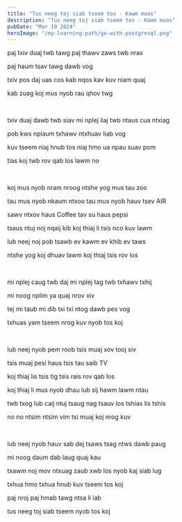 ```yaml
---
title: "Tus neeg toj siab tseem tos - Kawm muas"
description: "Tus neeg toj siab tseem tos - Kawm muas"
pubDate: "Mar 19 2024"
heroImage: "/my-learning-path/go-with-postgresql.png"
---
```



paj txiv duaj twb tawg paj thawv zaws twb nras

paj haum tsav tawg dawb vog

txiv pos daj uas cos kab nqos kav kuv niam quaj

kab zuag koj mus nyob rau qhov twg

<br/>

txiv duaj dawb twb siav mi nplej liaj twb ntaus cua ntxiag

pob kws nplaum txhawv ntxhuav liab vog

kuv tseem niaj hnub tos niaj hmo ua npau suav pom

tias koj twb rov qab los lawm no

<br/>

koj mus nyob nram nroog ntshe yog mus tau zoo

tau mus nyob nkaum ntxoo tau mus nyob hauv tsev AIR

sawv ntxov haus Coffee tav su haus pepsi

tsaus ntuj noj nqaij kib koj thiaj li tsis nco kuv lawm

lub neej noj pob tsawb ev kawm ev khib ev taws

ntshe yog koj dhuav lawm koj thiaj tsis rov los

<br/>

mi nplej caug twb daj mi nplej tag twb txhawv txhij

mi noog nplim ya quaj nrov xiv

tej mi taub mi dib txi txi ntog dawb pes vog

txhuas yam tseem nrog kuv nyob tos koj

<br/>

lub neej nyob pem roob tsis muaj xov tooj siv

tsis muaj pesi haus tsis tau saib TV

koj thiaj lis tsis tig tsis rais rov qab los

koj thiaj li mus nyob dhau lub sij hawm lawm ntau

twb txog lub caij ntuj tsaug nag tsauv los tshias lis tshis

no no ntsim ntsim vim tsi muaj koj nrog kuv

<br/>

lub neej nyob hauv sab dej tsaws tsag ntws dawb paug

mi noog daum dab laug quaj kau

txawm noj mov ntxuag zaub xwb los nyob kaj siab lug

txhua hmo txhua hnub kuv tseem tos koj

paj nroj paj hmab tawg ntsa li iab

tus neeg toj siab tseem nyob tos koj